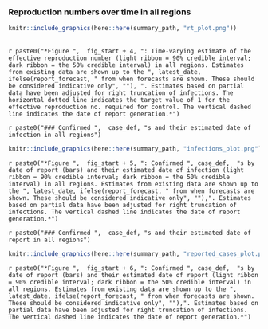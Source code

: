 

### Reproduction numbers over time in all regions

```r
knitr::include_graphics(here::here(summary_path, "rt_plot.png"))
```

<br>
`r paste0("*Figure ",  fig_start + 4, ": Time-varying estimate of the effective reproduction number (light ribbon = 90% credible interval; dark ribbon = the 50% credible interval) in all regions. Estimates from existing data are shown up to the ", latest_date,  ifelse(report_forecast, " from when forecasts are shown. These should be considered indicative only", ""), ". Estimates based on partial data have been adjusted for right truncation of infections. The horizontal dotted line indicates the target value of 1 for the effective reproduction no. required for control. The vertical dashed line indicates the date of report generation.*")`

`r paste0("### Confirmed ",  case_def, "s and their estimated date of infection in all regions")`


```r
knitr::include_graphics(here::here(summary_path, "infections_plot.png"))
```

`r paste0("*Figure ",  fig_start + 5, ": Confirmed ", case_def,  "s by date of report (bars) and their estimated date of infection (light ribbon = 90% credible interval; dark ribbon = the 50% credible interval) in all regions. Estimates from existing data are shown up to the ", latest_date, ifelse(report_forecast, " from when forecasts are shown. These should be considered indicative only", ""),". Estimates based on partial data have been adjusted for right truncation of infections. The vertical dashed line indicates the date of report generation.*")`

`r paste0("### Confirmed ",  case_def, "s and their estimated date of report in all regions")`


```r
knitr::include_graphics(here::here(summary_path, "reported_cases_plot.png"))
```

`r paste0("*Figure ",  fig_start + 6, ": Confirmed ", case_def,  "s by date of report (bars) and their estimated date of report (light ribbon = 90% credible interval; dark ribbon = the 50% credible interval) in all regions. Estimates from existing data are shown up to the ", latest_date, ifelse(report_forecast, " from when forecasts are shown. These should be considered indicative only", ""),". Estimates based on partial data have been adjusted for right truncation of infections. The vertical dashed line indicates the date of report generation.*")`



